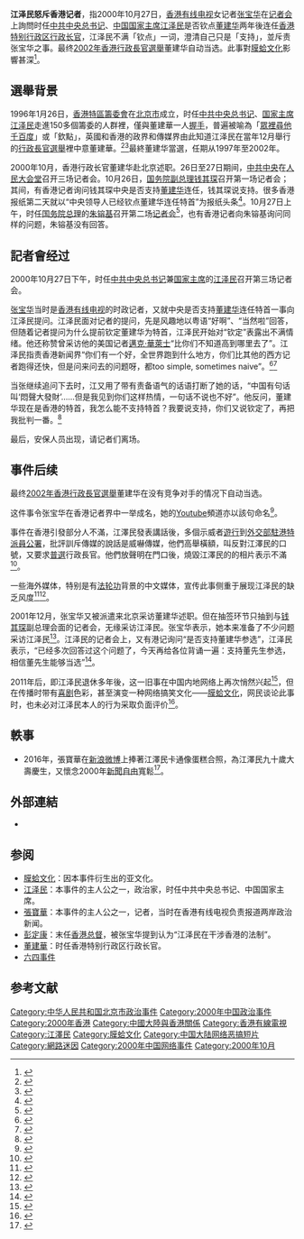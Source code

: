 {{noteTA
|1=zh-hant:大陸; zh-cn:内地;
|2=zh-tw:網路;zh-hk:網絡;zh-cn:网络;
|3=zh-tw:愛迪達;zh-hk:Adidas;zh-cn:阿迪达斯;
}}
{{Wikiquote|江泽民#2000年有线新闻台记者张宝华|江泽民和张宝华的对话}}
'''江泽民怒斥香港记者'''，指2000年10月27日，[[香港有线电视|香港有线电视]]女记者[[张宝华|张宝华]]在[[记者会|记者会]]上詢問时任[[中国共产党中央委员会总书记|中共中央总书记]]、[[中华人民共和国主席|中国国家主席]][[江泽民|江泽民]]是否钦点[[董建华|董建华]]两年後连任[[香港特别行政区行政长官|香港特别行政区行政长官]]，江泽民不满「钦点」一词，澄清自己只是「支持」，並斥责张宝华之事。最终[[2002年香港特別行政區行政長官選舉|2002年香港行政長官選舉]]董建华自动当选。此事對[[膜蛤文化|膜蛤文化]]影響甚深<ref>{{Cite news |url= http://ca.ntdtv.com/xtr/b5/2013/09/07/a963013.html |title= 挨江泽民「图样图森破」罵後 港女記者再遭斥 |publisher= 新唐人電視台 |date= 2013-09-06 |access-date= 2018-11-20 |archive-url= https://web.archive.org/web/20181121022208/http://ca.ntdtv.com/xtr/b5/2013/09/07/a963013.html |archive-date= 2018-11-21 |dead-url= no }}</ref>。

== 選舉背景 ==
1996年1月26日，[[香港特別行政區籌備委員會|香港特區籌委會]]在[[北京市|北京市]]成立，时任[[中国共产党中央委员会总书记|中共中央总书记]]、[[中华人民共和国主席|国家主席]][[江泽民|江泽民]]走進150多個籌委的人群裡，僅與董建華一人[[握手|握手]]，普遍被喻為「[[青玉案|眾裡尋他千百度]]」或「欽點」，英國和香港的政界和傳媒界由此知道江泽民在當年12月舉行的[[1996年香港特別行政區行政長官選舉|行政長官選舉]]裡中意董建華。<ref>{{cite news|title=欽點之說 自欺欺人|newspaper=[[香港東方日報|香港東方日報]]|date=2015-07-02|last=王俞|url=https://orientaldaily.on.cc/cnt/news/20150702/00176_142.html|archiveurl=https://web.archive.org/web/20211130135719/https://orientaldaily.on.cc/cnt/news/20150702/00176_142.html|archivedate=2021-11-30|accessdate=2021-06-03|dead-url=no}}</ref><ref>{{cite news|title=江澤民握手欽定董建華|newspaper=[[香港蘋果日報|香港蘋果日報]]|date=2005-03-11|last=|url=https://hk.appledaily.com/local/20050311/UIIFNGBGVBALVQBI7REMCKTJPE/|archiveurl=https://web.archive.org/web/20210603160622/https://hk.appledaily.com/local/20050311/UIIFNGBGVBALVQBI7REMCKTJPE/|archivedate=2021-06-03|accessdate=2021-06-03|dead-url=yes}}</ref>最終董建华當選，任期从1997年至2002年。

2000年10月，香港行政长官董建华赴北京述职。26日至27日期间，[[中国共产党中央委员会|中共中央]]在[[人民大会堂|人民大会堂]]召开三场记者会。10月26日，[[中华人民共和国国务院副总理|国务院副总理]][[钱其琛|钱其琛]]召开第一场记者会；其间，有香港记者询问钱其琛中央是否支持[[董建华|董建华]]连任，钱其琛说支持。很多香港报纸第二天就以“中央领导人已经钦点董建华连任特首”为报纸头条<ref>{{Cite news|url=https://theinitium.com/article/20160817-mainland-sharoncheung/|title=十六年前那次採访江泽民，让她成了膜蛤教主|last=|first=|date=2016-08-17|work=[[端传媒|端传媒]]|accessdate=|quote=“（第一天）当时就有记者行家问：‘中央支不支持董建华连任？’钱其琛说支持。于是第二天一早，香港报纸就已经大新闻了，报纸头条都说──中央领导人已经钦点董建华连任特首了”，“但好玩的是，有人问了朱镕基‘中央是否钦点了’，朱镕基却没有回答”，轮到江泽民的记者会，“就算我不问，其他记者也会问。而当时真是很巧。可能其他同行打算先问其他问题。所以最后的结果，是我问了出来。”|archive-url=https://web.archive.org/web/20171212031431/https://theinitium.com/article/20160817-mainland-sharoncheung/|archive-date=2017年12月12日|dead-url=no}}</ref>。10月27日上午，时任[[中华人民共和国国务院总理|国务院总理]]的[[朱镕基|朱镕基]]召开第二场[[国务院总理记者会|记者会]]<ref>{{Cite news|url=https://theinitium.com/article/20160817-mainland-sharoncheung/|title=十六年前那次採访江泽民，让她成了膜蛤教主|last=|first=|date=2016-08-17|work=端传媒|accessdate=|quote=当年10月26、27日在北京的记者会，两天共有三场。第一场在26日，对象是时任副总理钱其琛。第二场在27日上午，对象是时任总理朱镕基。27日下午的第三场才是江泽民。有线电视用抽签的办法决定哪名记者去访哪一场，前两场张宝华都没抽到，于是去了第三场。|archive-url=https://web.archive.org/web/20171212031431/https://theinitium.com/article/20160817-mainland-sharoncheung/|archive-date=2017年12月12日|dead-url=no}}</ref>，也有香港记者向朱镕基询问同样的问题，朱镕基没有回答。

== 記者會经过 ==
2000年10月27日下午，时任[[中国共产党中央委员会总书记|中共中央总书记]]兼[[中华人民共和国主席|国家主席]]的[[江泽民|江泽民]]召开第三场记者会。

[[张宝华|张宝华]]当时是[[香港有线电视|香港有线电视]]的时政记者，又就中央是否支持[[董建华|董建华]]连任特首一事向江泽民提问。江泽民面对记者的提问，先是风趣地以粤语“好啊”、“当然啦”回答，但随着记者提问为什么提前钦定董建华为特首，江泽民开始对“钦定”表露出不满情绪。他还称赞曾采访他的美国记者[[邁克·華萊士|邁克·華萊士]]“比你们不知道高到哪里去了”。江泽民指责香港新闻界“你们有一个好，全世界跑到什么地方，你们比其他的西方记者跑得还快，但是问来问去的问题呀，都too simple, sometimes naive”。<ref>{{cite news |title=Online wishes pour in as Jiang Zemin turns 95 |url=https://www.scmp.com/news/china/politics/article/3145542/online-wishes-pour-former-chinese-president-jiang-zemin-turns |accessdate=2021-10-26 |work=South China Morning Post |date=2021-08-18 |language=en |archive-date=2021-12-01 |archive-url=https://web.archive.org/web/20211201030419/https://www.scmp.com/news/china/politics/article/3145542/online-wishes-pour-former-chinese-president-jiang-zemin-turns |dead-url=no }}</ref><ref>{{cite news |title=How Hong Kong journalist berated by Jiang Zemin turned to art |url=https://www.scmp.com/culture/arts-entertainment/article/2042617/how-hong-kong-journalist-berated-jiang-zemin-turned-art |accessdate=2021-10-26 |work=South China Morning Post |date=2016-11-03 |language=en |archive-date=2021-10-29 |archive-url=https://web.archive.org/web/20211029180053/https://www.scmp.com/culture/arts-entertainment/article/2042617/how-hong-kong-journalist-berated-jiang-zemin-turned-art |dead-url=no }}</ref>

当张继续追问下去时，江又用了带有责备语气的话语打断了她的话，“中国有句话叫‘悶聲大發財’……但是我见到你们这样热情，一句话不说也不好”。他反问，董建华现在是香港的特首，我怎么能不支持特首？我要说支持，你们又说钦定了，再把我批判一番。<ref>{{Citation|last=電影倒着看|title=【TVB新聞檔案】江澤民怒斥香港記者（高清不掉幀版）|date=2016-12-23|url=https://www.youtube.com/watch?v=eSRpqz-zucE&feature=youtu.be|accessdate=2018-08-31|archive-url=https://web.archive.org/web/20170414002754/https://www.youtube.com/watch?v=eSRpqz-zucE&feature=youtu.be|archive-date=2017-04-14|dead-url=no}}</ref>

最后，安保人员出现，请记者们离场。

== 事件后续 ==
最终[[2002年香港特別行政區行政長官選舉|2002年香港行政長官選舉]]董建华在没有竞争对手的情况下自动当选。

这件事令张宝华在香港记者界中一举成名，她的[[Youtube|Youtube]]頻道亦以該句命名<ref>{{Cite news|url=http://ps.hket.com/content/1194212/|title=張寶華 求新求變 找到更好的自己|last=|first=|date=2016年1月23日|work=香港经济日报|accessdate=|archive-url=https://web.archive.org/web/20161220152709/http://ps.hket.com/content/1194212/|archive-date=2016年12月20日|dead-url=no}}</ref>。

事件在香港引發部分人不滿，江澤民發表講話後，多個示威者[[遊行示威|遊行]]到[[中華人民共和國外交部駐香港特別行政區特派員公署|外交部駐港特派員公署]]，批評訓斥傳媒的說話是威嚇傳媒，他們高舉橫額，叫反對江澤民的口號，又要求[[普選|普選]]行政長官。他們放聲明在門口後，燒毀江澤民的的相片表示不滿<ref>{{cite news|title=江澤民講話引起抗議|url=http://news.tvb.com/programmes/newsfile/585c111f6db28c2c158b4567|accessdate=2017-12-26|agency=無綫新聞 - 新聞檔案|date=2016-12-22|language=zh-yue}}</ref>。 

一些海外媒体，特别是有[[法轮功|法轮功]]背景的中文媒体，宣传此事侧重于展现江泽民的缺乏风度<ref>{{Cite news|url=http://www.ntdtv.com/xtr/gb/2013/09/08/a963430.html|title=被江泽民〝捧红〞的香港女记者锐气不减当年|last=田|first=净|date=2013-09-07|work=新唐人|accessdate=|archive-url=https://web.archive.org/web/20161221040431/http://www.ntdtv.com/xtr/gb/2013/09/08/a963430.html|archive-date=2016-12-21|dead-url=no}}</ref><ref>{{Cite news|url=http://www.epochtimes.com/b5/13/9/7/n3958817.htm|title=觸怒江澤民的美女記者 比「圖樣圖森破」更出名|last=周|first=雅|date=2013年9月7日|work=大纪元|accessdate=|archive-url=https://web.archive.org/web/20161220125310/http://www.epochtimes.com/b5/13/9/7/n3958817.htm|archive-date=2016年12月20日|dead-url=no}}</ref>。

2001年12月，张宝华又被派遣来北京采访董建华述职。但在抽签环节只抽到与[[钱其琛|钱其琛]]副总理会面的记者会，无缘采访江泽民。张宝华表示，她本来准备了不少问题采访江泽民<ref>{{Cite news|url=http://portlandst.tripod.com/cheungpowah/incident1a.htm|title=觸怒江澤民聲名大噪 張寶華再進中南海被「拒」|last=|first=|date=2001年12月19日|work=人民报|accessdate=|archive-url=https://web.archive.org/web/20161220153905/http://portlandst.tripod.com/cheungpowah/incident1a.htm|archive-date=2016年12月20日|dead-url=no}}</ref>。江泽民的记者会上，又有港记询问“是否支持董建华参选”，江泽民表示，“已经多次回答过这个问题了，今天再给各位背诵一遍：支持董先生参选，相信董先生能够当选”<ref>{{Cite web|title=特写：国家主席江泽民坦诚回答香港记者追问|url=http://www.chinanews.com/2001-12-19/26/147969.html|access-date=2021-07-11|work=中新社|archive-date=2021-07-11|archive-url=https://web.archive.org/web/20210711050718/http://www.chinanews.com/2001-12-19/26/147969.html|dead-url=no}}</ref>。

2011年后，即江泽民退休多年後，这一旧事在中国内地网络上再次悄然兴起<ref>{{Cite news|url=http://cn.nytimes.com/china/20151021/c21sino-jiang/zh-hant/|title=「膜蛤文化」盛行中國網絡，或為影射習近平|last=|first=|date=2015年10月21日|work=纽约时报|accessdate=|archive-url=https://web.archive.org/web/20161220175512/http://cn.nytimes.com/china/20151021/c21sino-jiang/zh-hant/|archive-date=2016年12月20日|dead-url=no}}</ref>，但在传播时带有[[喜剧|喜剧]]色彩，甚至演变一种网络搞笑文化——[[膜蛤文化|膜蛤文化]]，网民谈论此事时，也未必对江泽民本人的行为采取负面评价<ref name="HRIC">{{cite news|title=何清涟：中国的三种怀旧：毛粉、膜蛤与民国当归|url=http://www.hrichina.org/chs/zhong-guo-ren-quan-shuang-zhou-kan/he-qing-lian-zhong-guo-de-san-chong-huai-jiu-mao-fen-mo-ha-yu-min|language=zh-hans|author=何清涟|publisher=[[中國人權_(組織)|中国人权]]|date=2016-08-19|accessdate=2016-08-24|archive-url=https://web.archive.org/web/20160828204951/http://www.hrichina.org/chs/zhong-guo-ren-quan-shuang-zhou-kan/he-qing-lian-zhong-guo-de-san-chong-huai-jiu-mao-fen-mo-ha-yu-min|archive-date=2016-08-28|dead-url=no}}</ref>。

== 軼事 ==
* 2016年，張寶華在[[新浪微博|新浪微博]]上捧著江澤民卡通像蛋糕合照，為江澤民九十歲大壽慶生，又懷念2000年[[新聞自由|新聞自由]]寬鬆<ref>{{Cite news|url=http://hk.apple.nextmedia.com/realtime/china/20160817/55515094|title=【90大壽】江澤民生日 張寶華：慨嘆現時言論自由不及過去|last=|first=|date=2016年8月17日|work=蘋果日報|accessdate=|archive-url=https://web.archive.org/web/20161220162904/http://hk.apple.nextmedia.com/realtime/china/20160817/55515094|archive-date=2016年12月20日|dead-url=yes}}</ref>。

==外部連結==
*{{YouTube|eSRpqz-zucE|江泽民怒斥香港记者}}

== 参阅 ==
* [[膜蛤文化|膜蛤文化]]：因本事件衍生出的亚文化。
* [[江泽民|江泽民]]：本事件的主人公之一，政治家，时任中共中央总书记、中国国家主席。
* [[張寶華|張寶華]]：本事件的主人公之一，记者，当时在香港有线电视负责报道两岸政治新闻。
* [[彭定康|彭定康]]：末任[[香港总督|香港总督]]，被张宝华提到认为“江泽民在干涉香港的法制”。
* [[董建華|董建華]]：时任香港特别行政区行政长官。
* [[六四事件|六四事件]]

== 参考文献 ==
{{Reflist|25em}}

[[Category:中华人民共和国北京市政治事件|Category:中华人民共和国北京市政治事件]]
[[Category:2000年中国政治事件|Category:2000年中国政治事件]]
[[Category:2000年香港|Category:2000年香港]]
[[Category:中國大陸與香港關係|Category:中國大陸與香港關係]]
[[Category:香港有線電視|Category:香港有線電視]]
[[Category:江澤民|Category:江澤民]]
[[Category:膜蛤文化|Category:膜蛤文化]]
[[Category:中国大陆网络恶搞短片|Category:中国大陆网络恶搞短片]]
[[Category:網路迷因|Category:網路迷因]]
[[Category:2000年中国网络事件|Category:2000年中国网络事件]]
[[Category:2000年10月|Category:2000年10月]]